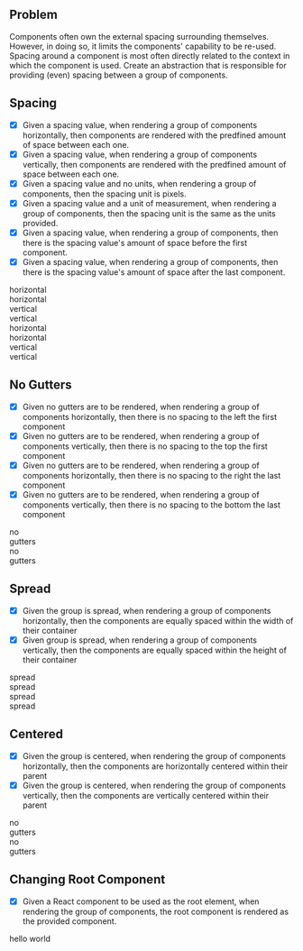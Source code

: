 
## Problem

Components often own the external spacing surrounding themselves. However, in doing so, it limits the components' capability to be re-used. Spacing around a component is most often directly related to the context in which the component is used. Create an abstraction that is responsible for providing (even) spacing between a group of components.

## Spacing

- [x] Given a spacing value, when rendering a group of components horizontally, then components are rendered with the predfined amount of space between each one.
- [x] Given a spacing value, when rendering a group of components vertically, then components are rendered with the predfined amount of space between each one.
- [x] Given a spacing value and no units, when rendering a group of components, then the spacing unit is pixels.
- [x] Given a spacing value and a unit of measurement, when rendering a group of components, then the spacing unit is the same as the units provided.
- [x] Given a spacing value, when rendering a group of components, then there is the spacing value's amount of space before the first component.
- [x] Given a spacing value, when rendering a group of components, then there is the spacing value's amount of space after the last component.

<div>
    <div style={{border: '1px solid black'}}>
        <SpacedGroup spacing={16}>
            <div>horizontal</div>
            <span>horizontal</span>
        </SpacedGroup>
    </div>
    <div style={{border: '1px solid black'}}>
        <SpacedGroup spacing={16} direction={Direction.vertical}>
            <div>vertical</div>
            <span>vertical</span>
        </SpacedGroup>
    </div>
    <div style={{border: '1px solid black'}}>
        <SpacedGroup spacing={3} unit="rem">
            <div>horizontal</div>
            <span>horizontal</span>
        </SpacedGroup>
    </div>
    <div style={{border: '1px solid black'}}>
        <SpacedGroup spacing={3} direction={Direction.vertical} unit="rem">
            <div>vertical</div>
            <span>vertical</span>
        </SpacedGroup>
    </div>
</div>

## No Gutters

- [x] Given no gutters are to be rendered, when rendering a group of components horizontally, then there is no spacing to the left the first component
- [x] Given no gutters are to be rendered, when rendering a group of components vertically, then there is no spacing to the top the first component
- [x] Given no gutters are to be rendered, when rendering a group of components horizontally, then there is no spacing to the right the last component
- [x] Given no gutters are to be rendered, when rendering a group of components vertically, then there is no spacing to the bottom the last component

<div>
    <div style={{border: '1px solid black'}}>
        <SpacedGroup noGutters spacing={16}>
            <div>no</div>
            <span>gutters</span>
        </SpacedGroup>
    </div>
    <div style={{border: '1px solid black'}}>
        <SpacedGroup noGutters spacing={16} direction={Direction.vertical}>
            <div>no</div>
            <span>gutters</span>
        </SpacedGroup>
    </div>
</div>

## Spread

- [x] Given the group is spread, when rendering a group of components horizontally, then the components are equally spaced within the width of their container
- [x] Given group is spread, when rendering a group of components vertically, then the components are equally spaced within the height of their container

<div>
    <div style={{border: '1px solid black'}}>
        <SpacedGroup spread spacing={16}>
            <div>spread</div>
            <span>spread</span>
        </SpacedGroup>
    </div>
    <div style={{border: '1px solid black', height: '300px'}}>
        <SpacedGroup spread spacing={16} direction={Direction.vertical}>
            <div>spread</div>
            <span>spread</span>
        </SpacedGroup>
    </div>
</div>

## Centered

- [x] Given the group is centered, when rendering the group of components horizontally, then the components are horizontally centered within their parent
- [x] Given the group is centered, when rendering the group of components vertically, then the components are vertically centered within their parent

<div>
    <div style={{border: '1px solid black'}}>
        <SpacedGroup centered spacing={16}>
            <div style={{lineHeight: '50px'}}>no</div>
            <span>gutters</span>
                <div style={{height: '35px', background: 'cyan', width: '35px'}}></div>
                <div style={{height: '5px', background: 'cyan', width: '5px'}}></div>
        </SpacedGroup>
    </div>
    <div style={{border: '1px solid black'}}>
        <SpacedGroup centered spacing={16} direction={Direction.vertical}>
            <div>no</div>
            <span>gutters</span>
                <div style={{height: '35px', background: 'cyan', width: '35px'}}></div>
                <div style={{height: '5px', background: 'cyan', width: '5px'}}></div>
        </SpacedGroup>
    </div>
</div>

## Changing Root Component

- [x] Given a React component to be used as the root element, when rendering the group of components, the root component is rendered as the provided component.

<SpacedGroup as="span" direction={Direction.vertical} spacing={16}>
    <span>hello</span>
    <span>world</span>
</SpacedGroup>
